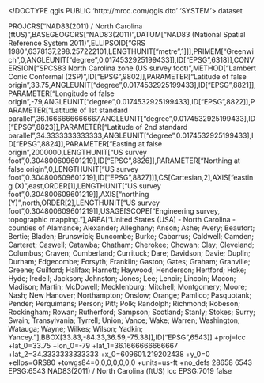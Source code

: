 <!DOCTYPE qgis PUBLIC 'http://mrcc.com/qgis.dtd' 'SYSTEM'>
<qgis version="3.34.2-Prizren">
  <identifier></identifier>
  <parentidentifier></parentidentifier>
  <language></language>
  <type>dataset</type>
  <title></title>
  <abstract></abstract>
  <contact>
    <name></name>
    <organization></organization>
    <position></position>
    <voice></voice>
    <fax></fax>
    <email></email>
    <role></role>
  </contact>
  <links/>
  <dates/>
  <fees></fees>
  <encoding></encoding>
  <crs>
    <spatialrefsys nativeFormat="Wkt">
      <wkt>PROJCRS["NAD83(2011) / North Carolina (ftUS)",BASEGEOGCRS["NAD83(2011)",DATUM["NAD83 (National Spatial Reference System 2011)",ELLIPSOID["GRS 1980",6378137,298.257222101,LENGTHUNIT["metre",1]]],PRIMEM["Greenwich",0,ANGLEUNIT["degree",0.0174532925199433]],ID["EPSG",6318]],CONVERSION["SPCS83 North Carolina zone (US survey foot)",METHOD["Lambert Conic Conformal (2SP)",ID["EPSG",9802]],PARAMETER["Latitude of false origin",33.75,ANGLEUNIT["degree",0.0174532925199433],ID["EPSG",8821]],PARAMETER["Longitude of false origin",-79,ANGLEUNIT["degree",0.0174532925199433],ID["EPSG",8822]],PARAMETER["Latitude of 1st standard parallel",36.1666666666667,ANGLEUNIT["degree",0.0174532925199433],ID["EPSG",8823]],PARAMETER["Latitude of 2nd standard parallel",34.3333333333333,ANGLEUNIT["degree",0.0174532925199433],ID["EPSG",8824]],PARAMETER["Easting at false origin",2000000,LENGTHUNIT["US survey foot",0.304800609601219],ID["EPSG",8826]],PARAMETER["Northing at false origin",0,LENGTHUNIT["US survey foot",0.304800609601219],ID["EPSG",8827]]],CS[Cartesian,2],AXIS["easting (X)",east,ORDER[1],LENGTHUNIT["US survey foot",0.304800609601219]],AXIS["northing (Y)",north,ORDER[2],LENGTHUNIT["US survey foot",0.304800609601219]],USAGE[SCOPE["Engineering survey, topographic mapping."],AREA["United States (USA) - North Carolina - counties of Alamance; Alexander; Alleghany; Anson; Ashe; Avery; Beaufort; Bertie; Bladen; Brunswick; Buncombe; Burke; Cabarrus; Caldwell; Camden; Carteret; Caswell; Catawba; Chatham; Cherokee; Chowan; Clay; Cleveland; Columbus; Craven; Cumberland; Currituck; Dare; Davidson; Davie; Duplin; Durham; Edgecombe; Forsyth; Franklin; Gaston; Gates; Graham; Granville; Greene; Guilford; Halifax; Harnett; Haywood; Henderson; Hertford; Hoke; Hyde; Iredell; Jackson; Johnston; Jones; Lee; Lenoir; Lincoln; Macon; Madison; Martin; McDowell; Mecklenburg; Mitchell; Montgomery; Moore; Nash; New Hanover; Northampton; Onslow; Orange; Pamlico; Pasquotank; Pender; Perquimans; Person; Pitt; Polk; Randolph; Richmond; Robeson; Rockingham; Rowan; Rutherford; Sampson; Scotland; Stanly; Stokes; Surry; Swain; Transylvania; Tyrrell; Union; Vance; Wake; Warren; Washington; Watauga; Wayne; Wilkes; Wilson; Yadkin; Yancey."],BBOX[33.83,-84.33,36.59,-75.38]],ID["EPSG",6543]]</wkt>
      <proj4>+proj=lcc +lat_0=33.75 +lon_0=-79 +lat_1=36.1666666666667 +lat_2=34.3333333333333 +x_0=609601.219202438 +y_0=0 +ellps=GRS80 +towgs84=0,0,0,0,0,0,0 +units=us-ft +no_defs</proj4>
      <srsid>28658</srsid>
      <srid>6543</srid>
      <authid>EPSG:6543</authid>
      <description>NAD83(2011) / North Carolina (ftUS)</description>
      <projectionacronym>lcc</projectionacronym>
      <ellipsoidacronym>EPSG:7019</ellipsoidacronym>
      <geographicflag>false</geographicflag>
    </spatialrefsys>
  </crs>
  <extent>
    <spatial dimensions="2" crs="EPSG:6543" minz="0" minx="179769313486231570814527423731704356798070567525844996598917476803157260780028538760589558632766878171540458953514382464234321326889464182768467546703537516986049910576551282076245490090389328944075868508455133942304583236903222948165808559332123348274797826204144723168738177180919299881250404026184124858368" miny="179769313486231570814527423731704356798070567525844996598917476803157260780028538760589558632766878171540458953514382464234321326889464182768467546703537516986049910576551282076245490090389328944075868508455133942304583236903222948165808559332123348274797826204144723168738177180919299881250404026184124858368" maxy="-179769313486231570814527423731704356798070567525844996598917476803157260780028538760589558632766878171540458953514382464234321326889464182768467546703537516986049910576551282076245490090389328944075868508455133942304583236903222948165808559332123348274797826204144723168738177180919299881250404026184124858368" maxx="-179769313486231570814527423731704356798070567525844996598917476803157260780028538760589558632766878171540458953514382464234321326889464182768467546703537516986049910576551282076245490090389328944075868508455133942304583236903222948165808559332123348274797826204144723168738177180919299881250404026184124858368" maxz="0"/>
    <temporal>
      <period>
        <start></start>
        <end></end>
      </period>
    </temporal>
  </extent>
</qgis>
